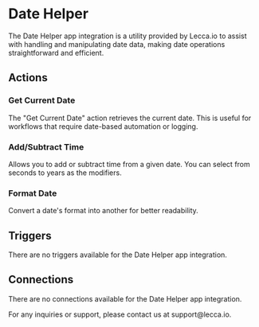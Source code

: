 
# Date Helper

The Date Helper app integration is a utility provided by Lecca.io to assist with handling and manipulating date data, making date operations straightforward and efficient.

## Actions

### Get Current Date

The "Get Current Date" action retrieves the current date. This is useful for workflows that require date-based automation or logging.

### Add/Subtract Time

Allows you to add or subtract time from a given date. You can select from seconds to years as the modifiers.

### Format Date

Convert a date's format into another for better readability.

## Triggers

There are no triggers available for the Date Helper app integration.

## Connections

There are no connections available for the Date Helper app integration.

<Callout emoji="📅">
  For any inquiries or support, please contact us at support@lecca.io.
</Callout>
